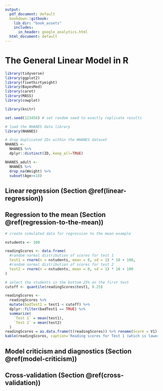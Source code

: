 ```yaml
---
output:
  pdf_document: default
  bookdown::gitbook:
    lib_dir: "book_assets"
    includes:
      in_header: google_analytics.html
  html_document: default
---
```


# The General Linear Model in R

```r
library(tidyverse)
library(ggplot2)
library(fivethirtyeight)
library(BayesMed)
library(caret)
library(MASS)
library(cowplot)

library(knitr)

set.seed(123456) # set random seed to exactly replicate results

# load the NHANES data library
library(NHANES)

# drop duplicated IDs within the NHANES dataset
NHANES <- 
  NHANES %>% 
  dplyr::distinct(ID,.keep_all=TRUE)

NHANES_adult <- 
  NHANES %>%
  drop_na(Weight) %>%
  subset(Age>=18)


```


## Linear regression (Section \@ref(linear-regression))

## Regression to the mean (Section \@ref(regression-to-the-mean))

```r
# create simulated data for regression to the mean example

nstudents <- 100 

readingScores <- data.frame(
  #random normal distribution of scores for test 1
  test1 = rnorm(n = nstudents, mean = 0, sd = 1) * 10 + 100, 
  #random normal distribution of scores for test 2
  test2 = rnorm(n = nstudents, mean = 0, sd = 1) * 10 + 100 
)

# select the students in the bottom 25% on the first test
cutoff <- quantile(readingScores$test1, 0.25)

readingScores <-
  readingScores %>%
  mutate(badTest1 = test1 < cutoff) %>% 
  dplyr::filter(badTest1 == TRUE) %>%
  summarize(
    `Test 1` = mean(test1),
    `Test 2` = mean(test2)
  )
readingScores = as.data.frame(t(readingScores)) %>% rename(Score = V1)
kable(readingScores, caption='Reading scores for Test 1 (which is lower, because it was the basis for selecting the students) and Test 2 (which is higher because it was not related to Test 1).')
```

## Model criticism and diagnostics (Section \@ref(model-criticism))




## Cross-validation (Section \@ref(cross-validation))


